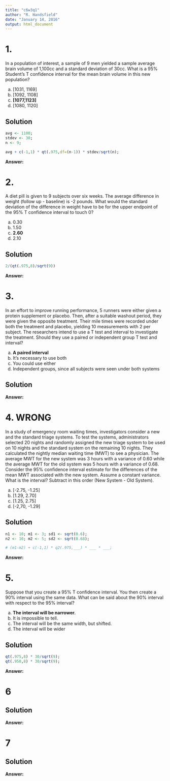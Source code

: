 ```yaml
---
title: "c6w3q1"
author: "R. Handsfield"
date: "January 14, 2016"
output: html_document
---
```


# 1.
In a population of interest, a sample of 9 men yielded a sample average brain volume of 1,100cc and a standard deviation of 30cc. What is a 95% Student's T confidence interval for the mean brain volume in this new population?

a) [1031, 1169]
b) [1092, 1108]
c) __[1077,1123]__
d) [1080, 1120] 

## Solution
```r
avg <- 1100;
stdev <- 30;
n <- 9;

avg + c(-1,1) * qt(.975,df=(n-1)) * stdev/sqrt(n);
```


__Answer: __

# 2.
A diet pill is given to 9 subjects over six weeks. The average difference in weight (follow up - baseline) is -2 pounds. What would the standard deviation of the difference in weight have to be for the upper endpoint of the 95% T confidence interval to touch 0?

a) 0.30
b) 1.50
c) __2.60__
d) 2.10

## Solution
```r
2/(qt(.975,8)/sqrt(9))
```


__Answer: __

# 3.
In an effort to improve running performance, 5 runners were either given a protein supplement or placebo. Then, after a suitable washout period, they were given the opposite treatment. Their mile times were recorded under both the treatment and placebo, yielding 10 measurements with 2 per subject. The researchers intend to use a T test and interval to investigate the treatment. Should they use a paired or independent group T test and interval?

a) __A paired interval__
b) It's necessary to use both
c) You could use either
d) Independent groups, since all subjects were seen under both systems


## Solution

__Answer: __

# 4. WRONG
In a study of emergency room waiting times, investigators consider a new and the standard triage systems. To test the systems, administrators selected 20 nights and randomly assigned the new triage system to be used on 10 nights and the standard system on the remaining 10 nights. They calculated the nightly median waiting time (MWT) to see a physician. The average MWT for the new system was 3 hours with a variance of 0.60 while the average MWT for the old system was 5 hours with a variance of 0.68. Consider the 95% confidence interval estimate for the differences of the mean MWT associated with the new system. Assume a constant variance. What is the interval? Subtract in this order (New System - Old System).

a) [-2.75, -1.25]
b) [1.29, 2.70]
c) [1.25, 2.75]
d) [-2,70, -1.29]

## Solution
```r
n1 <- 10; m1 <- 3; sd1 <- sqrt(0.6);
n2 <- 10; m2 <- 5; sd2 <- sqrt(0.68);

# (m1-m2) + c(-1,1) * q2(.975,___) * ___ * ___;
```


__Answer: __

# 5.
Suppose that you create a 95% T confidence interval. You then create a 90% interval using the same data. What can be said about the 90% interval with respect to the 95% interval?

a) __The interval will be narrower.__
b) It is impossible to tell.
c) The interval will be the same width, but shifted.
d) The interval will be wider

## Solution
```r
qt(.975,8) * 30/sqrt(9);
qt(.950,8) * 30/sqrt(9);
```


__Answer: __

# 6

## Solution

__Answer: __

# 7

## Solution

__Answer: __

